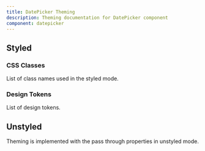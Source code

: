 ```yaml
---
title: DatePicker Theming
description: Theming documentation for DatePicker component
component: datepicker
---
```


## Styled

### CSS Classes

List of class names used in the styled mode.

<DocTable name="DatePicker" category="style" />

### Design Tokens

List of design tokens.

<DocTable name="DatePicker" category="token" />

## Unstyled

Theming is implemented with the pass through properties in unstyled mode.
